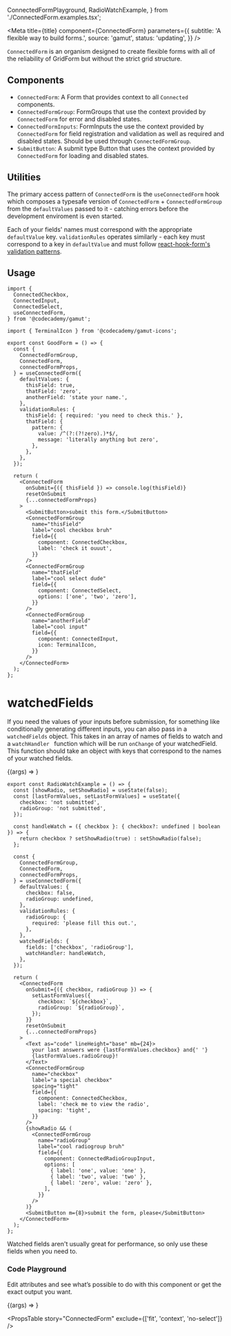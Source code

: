 
  ConnectedFormPlayground,
  RadioWatchExample,
} from './ConnectedForm.examples.tsx';

<Meta
  title={title}
  component={ConnectedForm}
  parameters={{
    subtitle: 'A flexible way to build forms.',
    source: 'gamut',
    status: 'updating',
  }}
/>

`ConnectedForm` is an organism designed to create flexible forms with all of the reliability of <LinkTo kind='Organisms/GridForm'>GridForm</LinkTo> but without the strict grid structure.

## Components

- `ConnectedForm`: A <LinkTo kind='Atoms/Form'>Form</LinkTo> that provides context to all `Connected` components.
- `ConnectedFormGroup`: <LinkTo kind='Atoms/FormGroups'>FormGroups</LinkTo> that use the context provided by `ConnectedForm` for error and disabled states.
- `ConnectedFormInputs`: <LinkTo kind='Atoms/FormInputs'>FormInputs</LinkTo> the use the context provided by `ConnectedForm` for field registration and validation as well as required and disabled states. Should be used through `ConnectedFormGroup`.
- `SubmitButton`: A submit type <LinkTo kind='Atoms/Button'>Button</LinkTo> that uses the context provided by `ConnectedForm` for loading and disabled states.

## Utilities

The primary access pattern of `ConnectedForm` is the `useConnectedForm` hook which composes a typesafe version of `ConnectedForm` + `ConnectedFormGroup` from the `defaultValues` passed to it - catching errors before the development enviroment is even started.

Each of your fields' names must correspond with the appropriate `defaultValue` key. `validationRules` operates similarly - each key must correspond to a key in `defaultValue` and must follow [react-hook-form's](https://react-hook-form.com) [validation patterns](https://react-hook-form.com/v6/api#register).

## Usage

```tsx
import {
  ConnectedCheckbox,
  ConnectedInput,
  ConnectedSelect,
  useConnectedForm,
} from '@codecademy/gamut';

import { TerminalIcon } from '@codecademy/gamut-icons';

export const GoodForm = () => {
  const {
    ConnectedFormGroup,
    ConnectedForm,
    connectedFormProps,
  } = useConnectedForm({
    defaultValues: {
      thisField: true,
      thatField: 'zero',
      anotherField: 'state your name.',
    },
    validationRules: {
      thisField: { required: 'you need to check this.' },
      thatField: {
        pattern: {
          value: /^(?:(?!zero).)*$/,
          message: 'literally anything but zero',
        },
      },
    },
  });

  return (
    <ConnectedForm
      onSubmit={({ thisField }) => console.log(thisField)}
      resetOnSubmit
      {...connectedFormProps}
    >
      <SubmitButton>submit this form.</SubmitButton>
      <ConnectedFormGroup
        name="thisField"
        label="cool checkbox bruh"
        field={{
          component: ConnectedCheckbox,
          label: 'check it ouuut',
        }}
      />
      <ConnectedFormGroup
        name="thatField"
        label="cool select dude"
        field={{
          component: ConnectedSelect,
          options: ['one', 'two', 'zero'],
        }}
      />
      <ConnectedFormGroup
        name="anotherField"
        label="cool input"
        field={{
          component: ConnectedInput,
          icon: TerminalIcon,
        }}
      />
    </ConnectedForm>
  );
};
```

# watchedFields

If you need the values of your inputs before submission, for something like conditionally generating different inputs, you can also pass in a `watchedFields` object. This takes in an array of names of fields to watch and a `watchHandler ` function which will be run `onChange` of your watchedField. This function should take an object with keys that correspond to the names of your watched fields.

<Canvas>
  <Story name="watchedFields">
    {(args) => <RadioWatchExample {...args} />}
  </Story>
</Canvas>

```tsx
export const RadioWatchExample = () => {
  const [showRadio, setShowRadio] = useState(false);
  const [lastFormValues, setLastFormValues] = useState({
    checkbox: 'not submitted',
    radioGroup: 'not submitted',
  });

  const handleWatch = ({ checkbox }: { checkbox?: undefined | boolean }) => {
    return checkbox ? setShowRadio(true) : setShowRadio(false);
  };

  const {
    ConnectedFormGroup,
    ConnectedForm,
    connectedFormProps,
  } = useConnectedForm({
    defaultValues: {
      checkbox: false,
      radioGroup: undefined,
    },
    validationRules: {
      radioGroup: {
        required: 'please fill this out.',
      },
    },
    watchedFields: {
      fields: ['checkbox', 'radioGroup'],
      watchHandler: handleWatch,
    },
  });

  return (
    <ConnectedForm
      onSubmit={({ checkbox, radioGroup }) => {
        setLastFormValues({
          checkbox: `${checkbox}`,
          radioGroup: `${radioGroup}`,
        });
      }}
      resetOnSubmit
      {...connectedFormProps}
    >
      <Text as="code" lineHeight="base" mb={24}>
        your last answers were {lastFormValues.checkbox} and{' '}
        {lastFormValues.radioGroup}!
      </Text>
      <ConnectedFormGroup
        name="checkbox"
        label="a special checkbox"
        spacing="tight"
        field={{
          component: ConnectedCheckbox,
          label: 'check me to view the radio',
          spacing: 'tight',
        }}
      />
      {showRadio && (
        <ConnectedFormGroup
          name="radioGroup"
          label="cool radiogroup bruh"
          field={{
            component: ConnectedRadioGroupInput,
            options: [
              { label: 'one', value: 'one' },
              { label: 'two', value: 'two' },
              { label: 'zero', value: 'zero' },
            ],
          }}
        />
      )}
      <SubmitButton m={8}>submit the form, please</SubmitButton>
    </ConnectedForm>
  );
};
```

Watched fields aren't usually great for performance, so only use these fields when you need to.

### Code Playground

Edit attributes and see what’s possible to do with this component or get the exact output you want.

<Canvas>
  <Story name="ConnectedForm">
    {(args) => <ConnectedFormPlayground connectedForm={args} />}
  </Story>
</Canvas>

<PropsTable story="ConnectedForm" exclude={['fit', 'context', 'no-select']} />
